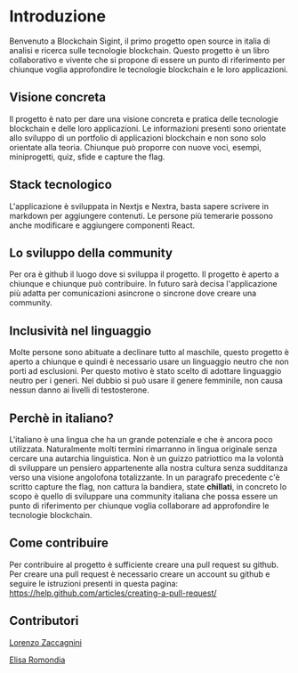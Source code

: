 # Introduzione

Benvenuto a Blockchain Sigint, il primo progetto open source in italia di analisi e ricerca sulle tecnologie blockchain. Questo progetto è un libro collaborativo e vivente che si propone di essere un punto di riferimento per chiunque voglia approfondire le tecnologie blockchain e le loro applicazioni.

## Visione concreta

Il progetto è nato per dare una visione concreta e pratica delle tecnologie blockchain e delle loro applicazioni. Le informazioni presenti sono orientate allo sviluppo di un portfolio di applicazioni blockchain e non sono solo orientate alla teoria. Chiunque può proporre con nuove voci, esempi, miniprogetti, quiz, sfide e capture the flag.

## Stack tecnologico

L'applicazione è sviluppata in Nextjs e Nextra, basta sapere scrivere in markdown per aggiungere contenuti. Le persone più temerarie possono anche modificare e aggiungere componenti React.

## Lo sviluppo della community

Per ora è github il luogo dove si sviluppa il progetto. Il progetto è aperto a chiunque e chiunque può contribuire. In futuro sarà decisa l'applicazione più adatta per comunicazioni asincrone o sincrone dove creare una community.

## Inclusività nel linguaggio

Molte persone sono abituate a declinare tutto al maschile, questo progetto è aperto a chiunque e quindi è necessario usare un linguaggio neutro che non porti ad esclusioni. Per questo motivo è stato scelto di adottare linguaggio neutro per i generi. Nel dubbio si può usare il genere femminile, non causa nessun danno ai livelli di testosterone.

## Perchè in italiano?

L'italiano è una lingua che ha un grande potenziale e che è ancora poco utilizzata. Naturalmente molti termini rimarranno in lingua originale senza cercare una autarchia linguistica. Non è un guizzo patriottico ma la volontà di sviluppare un pensiero appartenente alla nostra cultura senza sudditanza verso una visione angolofona totalizzante. In un paragrafo precedente c'è scritto capture the flag, non cattura la bandiera, state **chillati**, in concreto lo scopo è quello di sviluppare una community italiana che possa essere un punto di riferimento per chiunque voglia collaborare ad approfondire le tecnologie blockchain.

## Come contribuire

Per contribuire al progetto è sufficiente creare una pull request su github. Per creare una pull request è necessario creare un account su github e seguire le istruzioni presenti in questa pagina: https://help.github.com/articles/creating-a-pull-request/

## Contributori

[Lorenzo Zaccagnini](https://lorenzozaccagnini.it/)

[Elisa Romondia](https://www.linkedin.com/in/elisa-romondia/)
